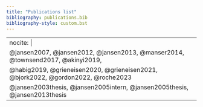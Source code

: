---
title: "Publications list"
bibliography: publications.bib
bibliography-style: custom.bst
---

---
nocite: |
  @jansen2007, @jansen2012, @jansen2013, @manser2014, @townsend2017, @akinyi2019,
  @habig2019, @grieneisen2020, @grieneisen2021, @bjork2022, @gordon2022, @roche2023
  @jansen2003thesis, @jansen2005intern, @jansen2005thesis, @jansen2013thesis
---
